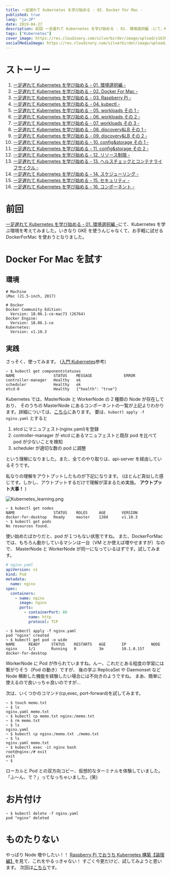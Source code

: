 ```yaml
---
title: 一足遅れて Kubernetes を学び始める - 02. Docker For Mac -
published: true
lang: "ja-JP"
date: 2019-04-27
description: 前回 一足遅れて Kubernetes を学び始める - 01. 環境選択編 -にて、Kubernetesを学ぶ環境を考えてみました。いきなりGKEを使うんじゃなくて、お手軽に試せるDockerForMacを使おうとなりました。
tags: ["Kubernetes"]
cover_image: https://res.cloudinary.com/silverbirder/image/upload/v1639816747/silver-birder.github.io/blog/Kubernetes_learning.png
socialMediaImage: https://res.cloudinary.com/silverbirder/image/upload/v1639816747/silver-birder.github.io/blog/Kubernetes_learning.png
---
```



# ストーリー

1. [一足遅れて Kubernetes を学び始める - 01. 環境選択編 -](../start_the_learning_kubernetes_01/index.mdx)
1. [一足遅れて Kubernetes を学び始める - 02. Docker For Mac -](../start_the_learning_kubernetes_02/index.mdx)
1. [一足遅れて Kubernetes を学び始める - 03. Raspberry Pi -](../start_the_learning_kubernetes_03/index.mdx)
1. [一足遅れて Kubernetes を学び始める - 04. kubectl -](../start_the_learning_kubernetes_04/index.mdx)
1. [一足遅れて Kubernetes を学び始める - 05. workloads その 1 -](../start_the_learning_kubernetes_05/index.mdx)
1. [一足遅れて Kubernetes を学び始める - 06. workloads その 2 -](../start_the_learning_kubernetes_06/index.mdx)
1. [一足遅れて Kubernetes を学び始める - 07. workloads その 3 -](../start_the_learning_kubernetes_07/index.mdx)
1. [一足遅れて Kubernetes を学び始める - 08. discovery&LB その 1 -](../start_the_learning_kubernetes_08/index.mdx)
1. [一足遅れて Kubernetes を学び始める - 09. discovery&LB その 2 -](../start_the_learning_kubernetes_09/index.mdx)
1. [一足遅れて Kubernetes を学び始める - 10. config&storage その 1 -](../start_the_learning_kubernetes_10/index.mdx)
1. [一足遅れて Kubernetes を学び始める - 11. config&storage その 2 -](../start_the_learning_kubernetes_11/index.mdx)
1. [一足遅れて Kubernetes を学び始める - 12. リソース制限 -](../start_the_learning_kubernetes_12/index.mdx)
1. [一足遅れて Kubernetes を学び始める - 13. ヘルスチェックとコンテナライフサイクル -](../start_the_learning_kubernetes_13/index.mdx)
1. [一足遅れて Kubernetes を学び始める - 14. スケジューリング -](../start_the_learning_kubernetes_14/index.mdx)
1. [一足遅れて Kubernetes を学び始める - 15. セキュリティ -](../start_the_learning_kubernetes_15/index.mdx)
1. [一足遅れて Kubernetes を学び始める - 16. コンポーネント -](../start_the_learning_kubernetes_16/index.mdx)

# 前回

[一足遅れて Kubernetes を学び始める - 01. 環境選択編 -](../start_the_learning_kubernetes_01/index.mdx)にて、Kubernetes を学ぶ環境を考えてみました。いきなり GKE を使うんじゃなくて、お手軽に試せる DockerForMac を使おうとなりました。

# Docker For Mac を試す

## 環境

```
# Machine
iMac (21.5-inch, 2017)
```

```
# Docker
Docker Community Edition:
  Version: 18.06.1-ce-mac73 (26764)
Docker Engine:
  Version: 18.06.1-ce
Kubernetes:
  Version: v1.10.3
```

## 実践

さっそく、使ってみます。 ([入門 Kubernetes](https://www.oreilly.co.jp/books/9784873118406/)参考)

```shell
~ $ kubectl get componentstatuses
NAME                 STATUS    MESSAGE              ERROR
controller-manager   Healthy   ok
scheduler            Healthy   ok
etcd-0               Healthy   {"health": "true"}
```

Kubernetes では、MasterNode と WorkerNode の 2 種類の Node が存在しており、
そのうちの MasterNode にあるコンポーネントの一覧が上記よりわかります。詳細については、[こちら](https://qiita.com/tkusumi/items/c2a92cd52bfdb9edd613)にあります。
要は、`kubectl apply -f nginx.yaml` とすると

1. etcd にマニュフェスト(nginx.yaml)を登録
1. controller-manager が etcd にあるマニュフェストと既存 pod を比べて pod が少ないことを検知
1. scheduler が適切な数の pod に調整

という理解になりました。また、全てのやり取りは、api-server を経由しているそうです。

私なりの理解をアウトプットしたものが下記になります。
(ほとんど真似した感じです。しかし、アウトプットするだけで理解が深まるため実施。 **アウトプット大事！** )

<Image
  src="https://res.cloudinary.com/silverbirder/image/upload/v1639816747/silver-birder.github.io/blog/Kubernetes_learning.png"
  width={615}
  height={760}
  layout="constrained"
  alt="Kubernetes_learning.png"
/>

```shell
~ $ kubectl get nodes
NAME                 STATUS    ROLES     AGE       VERSION
docker-for-desktop   Ready     master    120d      v1.10.3
~ $ kubectl get pods
No resources found.
```

使い始めたばかりだと、pod が１つもない状態ですね。
また、DockerForMac では、もちろん動かしているマシンは一台（VM とか使えば増やせますが）なので、
MasterNode と WorkerNode が同一になっているはずです。試してみます。

```yaml
# nginx.yaml
apiVersion: v1
kind: Pod
metadata:
  name: nginx
spec:
  containers:
    - name: nginx
      image: nginx
      ports:
        - containerPort: 80
          name: http
          protocol: TCP
```

```shell
~ $ kubectl apply -f nginx.yaml
pod "nginx" created
~ $ kubectl get pod -o wide
NAME      READY     STATUS    RESTARTS   AGE       IP           NODE
nginx     1/1       Running   0          3m        10.1.0.157   docker-for-desktop
```

WorkerNode に Pod が作られていますね。んー、これだとある程度の学習には繋がりそう（Pod の動き）ですが、
後の学ぶ ReplicaSet や Daemonset など Node 横断した機能を経験したい場合には不向きのようですね。
まあ、簡単に使えるので良いっちゃ良いのですが...

次は、いくつかのコマンド(cp,exec, port-forward)を試してみます。

```shell
~ $ touch memo.txt
~ $ ls
nginx.yaml memo.txt
~ $ kubectl cp memo.txt nginx:/memo.txt
~ $ rm memo.txt
~ $ ls
nginx.yaml
~ $ kubectl cp nginx:/memo.txt ./memo.txt
~ $ ls
nginx.yaml memo.txt
~ $ kubectl exec -it nginx bash
root@nginx:/# exit
exit
~ $
```

ローカルと Pod との双方向コピー、仮想的なターミナルを体験していました。
「ふ〜ん、で？」ってなっちゃいました。(笑)

# お片付け

```shell
~ $ kubectl delete -f nginx.yaml
pod "nginx" deleted
```

# ものたりない

やっぱり Node 増やしたい！！
[Raspberry Pi でおうち Kubernetes 構築【論理編】](https://qiita.com/go_vargo/items/29f6d832ea0a289b4778)を見て、これをやるっきゃない！
すごく今更だけど、試してみようと思います。
次回は[こちら](../start_the_learning_kubernetes_03/index.mdx)です。
